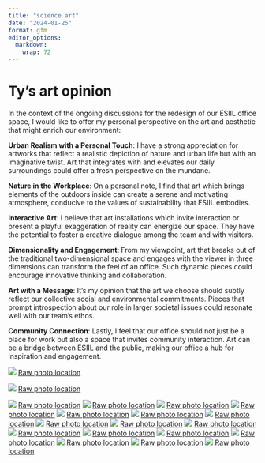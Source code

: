 ```yaml
---
title: "science art"
date: "2024-01-25"
format: gfm
editor_options: 
  markdown: 
    wrap: 72
---
```


# Ty's art opinion

In the context of the ongoing discussions for the redesign of our ESIIL office space, I would like to offer my personal perspective on the art and aesthetic that might enrich our environment:

**Urban Realism with a Personal Touch**: I have a strong appreciation for artworks that reflect a realistic depiction of nature and urban life but with an imaginative twist. Art that integrates with and elevates our daily surroundings could offer a fresh perspective on the mundane.

**Nature in the Workplace**: On a personal note, I find that art which brings elements of the outdoors inside can create a serene and motivating atmosphere, conducive to the values of sustainability that ESIIL embodies.

**Interactive Art**: I believe that art installations which invite interaction or present a playful exaggeration of reality can energize our space. They have the potential to foster a creative dialogue among the team and with visitors.

**Dimensionality and Engagement**: From my viewpoint, art that breaks out of the traditional two-dimensional space and engages with the viewer in three dimensions can transform the feel of an office. Such dynamic pieces could encourage innovative thinking and collaboration.

**Art with a Message**: It's my opinion that the art we choose should subtly reflect our collective social and environmental commitments. Pieces that prompt introspection about our role in larger societal issues could resonate well with our team's ethos.

**Community Connection**: Lastly, I feel that our office should not just be a place for work but also a space that invites community interaction. Art can be a bridge between ESIIL and the public, making our office a hub for inspiration and engagement.

![](../assets/esiil_art/antenna_girl.png)
[Raw photo location](../assets/esiil_art/)

![](../assets/esiil_art/child_plant_interaction.png)
[Raw photo location](../assets/esiil_art/)



![](../assets/esiil_art/hen_harrier.png)
[Raw photo location](../assets/esiil_art/)
![](../assets/esiil_art/tree_hair.png)
[Raw photo location](../assets/esiil_art/)
![](../assets/esiil_art/sculpture_toothpaste.png)
[Raw photo location](../assets/esiil_art/)
![](../assets/esiil_art/tree hands.png)
[Raw photo location](../assets/esiil_art/)
![](../assets/esiil_art/paperclip.png)
[Raw photo location](../assets/esiil_art/)
![](../assets/esiil_art/fancy_dandilion.png)
[Raw photo location](../assets/esiil_art/)
![](../assets/esiil_art/tree_palm.png)
[Raw photo location](../assets/esiil_art/)
![](../assets/esiil_art/swans.png)
[Raw photo location](../assets/esiil_art/)
![](../assets/esiil_art/diver.png)
[Raw photo location](../assets/esiil_art/)
![](../assets/esiil_art/looker.png)
[Raw photo location](../assets/esiil_art/)
![](../assets/esiil_art/veg_as_hair.png)
[Raw photo location](../assets/esiil_art/)
![](../assets/esiil_art/turtle.png)
[Raw photo location](../assets/esiil_art/)
![](../assets/esiil_art/peel_back.png)
[Raw photo location](../assets/esiil_art/)
![](../assets/esiil_art/tree_eyes.png)
[Raw photo location](../assets/esiil_art/)
![](../assets/esiil_art/gull_trash.png)
[Raw photo location](../assets/esiil_art/)
![](../assets/esiil_art/monolith-alpha.png)
[Raw photo location](../assets/esiil_art/)
![](../assets/esiil_art/veg_from_box.png)
[Raw photo location](../assets/esiil_art/)
























